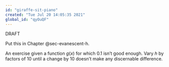 ```yaml
---
id: "giraffe-sit-piano"
created: "Tue Jul 20 14:05:35 2021"
global_id: "qyOuQF"
---
```


DRAFT

Put this in Chapter @sec-evanescent-h.

An exercise given a function $g(x)$ for which 0.1 isn't good enough. Vary $h$ by factors of 10 until a change by 10 doesn't make any discernable difference.
